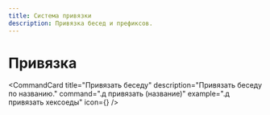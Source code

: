```yaml
---
title: Система привязки
description: Привязка бесед и префиксов.
---
```



# Привязка <Link className="inline-block h-5 w-5 text-emerald-500" />

<CommandCard
  title="Привязать беседу"
  description="Привязать беседу по названию."
  command=".д привязать (название)"
  example=".д привязать хексоеды"
  icon={<Link className="h-5 w-5 text-emerald-500" />}
/>

<br />

<CommandCard
  title="Отвязать беседу"
  description="Отвязать беседу."
  command=".д отвязать (название)"
  example=".д отвязать хексоеды"
/>

<br />

<CommandCard
  title="Написать в беседу"
  description="Отправить сообщение в привязанную беседу."
  command=".д отправить (название) 'фото'"
  newLine="(текст)"
  example=".д отправить хексоеды"
  exampleSecond="Вы чем тут занимаетесь?"
/>

<br />

<CommandCard
  title="Список привязанных бесед"
  description="Показать все привязанные чаты."
  command=".д привязанные"
/>

<br />

<CommandCard
  title="Привязать префикс"
  description="Назначить префикс для беседы."
  command=".д привязатьпрефикс (префикс) (название)"
  example=".д привязатьпрефикс ! хексоеды"
/>

<br />

<CommandCard
  title="Отвязать префикс"
  description="Убрать префикс из беседы."
  command=".д отвязатьпрефикс (название)"
  example=".д отвязатьпрефикс хексоеды"
/>
